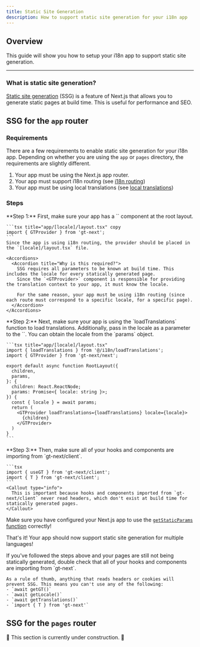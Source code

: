 ```yaml
---
title: Static Site Generation
description: How to support static site generation for your i18n app
---
```


## Overview

This guide will show you how to setup your i18n app to support static site generation.

---

### What is static site generation?

[Static site generation](https://nextjs.org/docs/pages/building-your-application/rendering/static-site-generation) (SSG) is a feature of Next.js that allows you to generate static pages at build time.
This is useful for performance and SEO. 

## SSG for the `app` router

### Requirements

There are a few requirements to enable static site generation for your i18n app.
Depending on whether you are using the `app` or `pages` directory, the requirements are slightly different.

1. Your app must be using the Next.js app router.
2. Your app must support i18n routing (see [i18n routing](/docs/next/guides/middleware))
3. Your app must be using local translations (see [local translations](/docs/next/guides/local-tx))

### Steps

<Steps>
  <Step>
    **Step 1:**
    First, make sure your app has a `<GTProvider>` component at the root layout.

    ```tsx title="app/[locale]/layout.tsx" copy
    import { GTProvider } from 'gt-next';
    ```
    Since the app is using i18n routing, the provider should be placed in the `[locale]/layout.tsx` file.
    
    <Accordions>
      <Accordion title="Why is this required?">
        SSG requires all parameters to be known at build time. This includes the locale for every statically generated page.
        Since the `<GTProvider>` component is responsible for providing the translation context to your app, it must know the locale.

        For the same reason, your app must be using i18n routing (since each route must correspond to a specific locale, for a specific page).
      </Accordion>
    </Accordions>
  </Step>
  <Step>
    **Step 2:**
    Next, make sure your app is using the `loadTranslations` function to load translations.
    Additionally, pass in the locale as a parameter to the `<GTProvider>`. You can obtain the locale from the `params` object.

    ```tsx title="app/[locale]/layout.tsx"
    import { loadTranslations } from '@/i18n/loadTranslations';
    import { GTProvider } from 'gt-next/next';

    export default async function RootLayout({
      children,
      params,
    }: {
      children: React.ReactNode;
      params: Promise<{ locale: string }>;
    }) {
      const { locale } = await params;
      return (
        <GTProvider loadTranslations={loadTranslations} locale={locale}>
          {children}
        </GTProvider>
      )
    }
    ```
  </Step>
  <Step>
    **Step 3:**
    Then, make sure all of your hooks and components are importing from `gt-next/client`.

    ```tsx
    import { useGT } from 'gt-next/client';
    import { T } from 'gt-next/client';
    ```
    <Callout type="info">
      This is important because hooks and components imported from `gt-next/client` never read headers, which don't exist at build time for statically generated pages.
    </Callout>
  </Step>
</Steps>

Make sure you have configured your Next.js app to use the [`getStaticParams` function](https://nextjs.org/docs/app/api-reference/functions/generate-static-params) correctly!

That's it! Your app should now support static site generation for multiple languages!

<Accordions>
  <Accordion title="My pages aren't being statically generated!">
    If you've followed the steps above and your pages are still not being statically generated, double check that all of your hooks and components are importing from `gt-next`.

    As a rule of thumb, anything that reads headers or cookies will prevent SSG. This means you can't use any of the following:
    - `await getGT()`
    - `await getLocale()`
    - `await getTranslations()`
    - `import { T } from 'gt-next'`
    
  </Accordion>
</Accordions>

## SSG for the `pages` router

🚧 This section is currently under construction. 🚧



